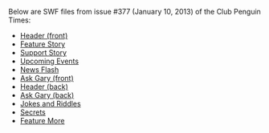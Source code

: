 Below are SWF files from issue #377 (January 10, 2013) of the Club Penguin Times:

*[[Media:News377HeaderFront.swf|Header (front)]]
*[[Media:News377FeatureStory.swf|Feature Story]]
*[[Media:News377SupportStory.swf|Support Story]]
*[[Media:News377UpcomingEvents.swf|Upcoming Events]]
*[[Media:News377NewsFlash.swf|News Flash]]
*[[Media:News377AskAuntArcticFront.swf|Ask Gary (front)]]
*[[Media:News377HeaderBack.swf|Header (back)]]
*[[Media:News377AskAuntArcticBack.swf|Ask Gary (back)]]
*[[Media:News377JokesAndRiddles.swf|Jokes and Riddles]]
*[[Media:News377Secrets.swf|Secrets]]
*[[Media:News377FeatureMore.swf|Feature More]]
